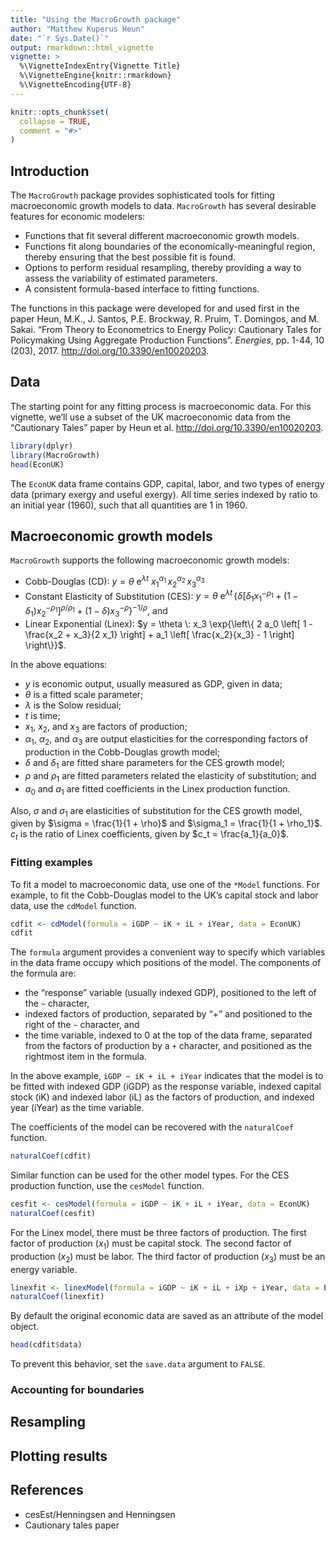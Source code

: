 ```yaml
---
title: "Using the MacroGrowth package"
author: "Matthew Kuperus Heun"
date: "`r Sys.Date()`"
output: rmarkdown::html_vignette
vignette: >
  %\VignetteIndexEntry{Vignette Title}
  %\VignetteEngine{knitr::rmarkdown}
  %\VignetteEncoding{UTF-8}
---
```


```r
knitr::opts_chunk$set(
  collapse = TRUE,
  comment = "#>"
)
```

## Introduction

The `MacroGrowth` package provides sophisticated tools for fitting macroeconomic 
growth models to data.
`MacroGrowth` has several desirable features for economic modelers:

* Functions that fit several different macroeconomic growth models.
* Functions fit along 
boundaries of the economically-meaningful region, 
thereby ensuring that the best possible fit is found.
* Options to perform residual resampling, 
thereby providing a way to assess the variability of estimated parameters.
* A consistent formula-based interface to fitting functions.

The functions in this package were developed for and used first in the paper
Heun, M.K., J. Santos, P.E. Brockway, R. Pruim, T. Domingos, and M. Sakai.
"From Theory to Econometrics to Energy Policy: 
Cautionary Tales for Policymaking Using Aggregate Production Functions".
*Energies*, pp. 1-44, 10 (203), 2017.
<http://doi.org/10.3390/en10020203>.

## Data

The starting point for any fitting process is macroeconomic data.
For this vignette, we'll use a subset of the UK macroeconomic data 
from the "Cautionary Tales" paper by Heun et al. <http://doi.org/10.3390/en10020203>.

```r
library(dplyr)
library(MacroGrowth)
head(EconUK)
```

The `EconUK` data frame contains 
GDP, capital, labor, and two types of energy data
(primary exergy and useful exergy). 
All time series indexed by ratio to an initial year (1960),
such that all quantities are 1 in 1960.

## Macroeconomic growth models

`MacroGrowth` supports the following macroeconomic growth models:

* Cobb-Douglas (CD): $y = \theta \: \mathrm{e}^{\lambda t} \: 
                          x_1^{\alpha_1} \, x_2^{\alpha_2} \, x_3^{\alpha_3}$
* Constant Elasticity of Substitution (CES):
          $y = \theta \: \mathrm{e}^{\lambda t} \, \left\{\delta \left[\delta_1 x_1^{-\rho_1}
                + (1-\delta_1)x_2^{-\rho_1} \right]^{\rho/\rho_1}
                + (1-\delta) x_3^{-\rho} \right\}^{-1/\rho}$, and 
* Linear Exponential (Linex): 
          $y = \theta \: x_3 \exp{\left\{ 2 a_0 \left[ 1 - \frac{x_2 + x_3}{2 x_1} \right] + 
                      a_1 \left[ \frac{x_2}{x_3} - 1 \right] \right\}}$.

In the above equations:

* $y$ is economic output, usually measured as GDP, given in data;
* $\theta$ is a fitted scale parameter;
* $\lambda$ is the Solow residual;
* $t$ is time;
* $x_1$, $x_2$, and $x_3$ are factors of production;
* $\alpha_1$, $\alpha_2$, and $\alpha_3$ are output elasticities 
for the corresponding factors of production
in the Cobb-Douglas growth model;
* $\delta$ and $\delta_1$ are fitted share parameters for the CES growth model;
* $\rho$ and $\rho_1$ are fitted parameters related the elasticity of substitution; and
* $a_0$ and $a_1$ are fitted coefficients in the Linex production function.

Also, 
$\sigma$ and $\sigma_1$ are elasticities of substitution for the CES growth model,
given by
$\sigma = \frac{1}{1 + \rho}$ and $\sigma_1 = \frac{1}{1 + \rho_1}$.
$c_t$ is the ratio of Linex coefficients,
given by 
$c_t = \frac{a_1}{a_0}$.


### Fitting examples

To fit a model to macroeconomic data, use one of the `*Model` functions.
For example, to fit the Cobb-Douglas model to the UK's capital stock and labor data,
use the `cdModel` function.

```r
cdfit <- cdModel(formula = iGDP ~ iK + iL + iYear, data = EconUK)
cdfit
```
The `formula` argument provides a convenient way to specify which variables in the data frame
occupy which positions of the model.
The components of the formula are: 

* the "response" variable (usually indexed GDP), positioned to the left of the `~` character,
* indexed factors of production, separated by "+" and positioned to the right of the `~` character,
and  
* the time variable, indexed to 0 at the top of the data frame,
separated from the factors of production by a `+` character, and 
positioned as the rightmost item in the formula. 

In the above example, `iGDP ~ iK + iL + iYear` indicates that
the model is to be fitted with 
indexed GDP (iGDP) as the response variable,
indexed capital stock (iK) and indexed labor (iL) as the factors of production, and
indexed year (iYear) as the time variable.

The coefficients of the model can be recovered with the `naturalCoef` function.

```r
naturalCoef(cdfit)
```

Similar function can be used for the other model types. 
For the CES production function, use the `cesModel` function.

```r
cesfit <- cesModel(formula = iGDP ~ iK + iL + iYear, data = EconUK)
naturalCoef(cesfit)
```


For the Linex model, 
there must be three factors of production.
The first factor of production ($x_1$) must be capital stock.
The second factor of production ($x_2$) must be labor.
The third factor of production ($x_3$) must be an energy variable.

```r
linexfit <- linexModel(formula = iGDP ~ iK + iL + iXp + iYear, data = EconUK)
naturalCoef(linexfit)
```

By default the original economic data are saved 
as an attribute of the model object.

```r
head(cdfit$data)
```
To prevent this behavior, set the `save.data` argument to `FALSE`.

### Accounting for boundaries


## Resampling

## Plotting results

## References

* cesEst/Henningsen and Henningsen
* Cautionary tales paper




